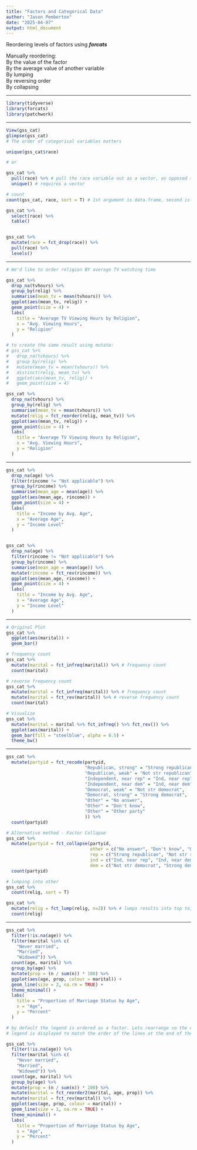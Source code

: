```yaml
---
title: "Factors and Categorical Data"
author: "Jason Pemberton"
date: "2025-04-07"
output: html_document
---
```


Reordering levels of factors using ***forcats***

Manually reordering:  
By the value of the factor  
By the average value of another variable  
By lumping  
By reversing order  
By collapsing

------------------------------------------------------------------------

```r
library(tidyverse)
library(forcats)
library(patchwork)
```

---

```r
View(gss_cat)
glimpse(gss_cat)
# The order of categorical variables matters

unique(gss_cat$race)

# or

gss_cat %>% 
  pull(race) %>% # pull the race variable out as a vector, as opposed to as a data.frame
  unique() # requires a vector

# count 
count(gss_cat, race, sort = T) # 1st argument is data.frame, second is the variable, sorted biggest to smallest

gss_cat %>% 
  select(race) %>% 
  table()


gss_cat %>% 
  mutate(race = fct_drop(race)) %>% 
  pull(race) %>% 
  levels()

```

---

```r
# We'd like to order religion BY average TV watching time

gss_cat %>% 
  drop_na(tvhours) %>% 
  group_by(relig) %>% 
  summarise(mean_tv = mean(tvhours)) %>% 
  ggplot(aes(mean_tv, relig)) +
  geom_point(size = 4) +
  labs(
    title = "Average TV Viewing Hours by Religion",
    x = "Avg. Viewing Hours",
    y = "Religion"
  )

# to create the same result using mutate:
# gss_cat %>% 
#   drop_na(tvhours) %>% 
#   group_by(relig) %>% 
#   mutate(mean_tv = mean(tvhours)) %>% 
#   distinct(relig, mean_tv) %>% 
#   ggplot(aes(mean_tv, relig)) +
#   geom_point(size = 4)

gss_cat %>% 
  drop_na(tvhours) %>% 
  group_by(relig) %>% 
  summarise(mean_tv = mean(tvhours)) %>% 
  mutate(relig = fct_reorder(relig, mean_tv)) %>% 
  ggplot(aes(mean_tv, relig)) +
  geom_point(size = 4) +
  labs(
    title = "Average TV Viewing Hours by Religion",
    x = "Avg. Viewing Hours",
    y = "Religion"
  )
```

---

```r
gss_cat %>% 
  drop_na(age) %>% 
  filter(rincome != "Not applicable") %>% 
  group_by(rincome) %>% 
  summarise(mean_age = mean(age)) %>%
  ggplot(aes(mean_age, rincome)) +
  geom_point(size = 4) +
  labs(
    title = "Income by Avg. Age",
    x = "Average Age",
    y = "Income Level"
  )


gss_cat %>% 
  drop_na(age) %>% 
  filter(rincome != "Not applicable") %>% 
  group_by(rincome) %>% 
  summarise(mean_age = mean(age)) %>%
  mutate(rincome = fct_rev(rincome)) %>% 
  ggplot(aes(mean_age, rincome)) +
  geom_point(size = 4) +
  labs(
    title = "Income by Avg. Age",
    x = "Average Age",
    y = "Income Level"
  )
```

---

```r

# Original Plot
gss_cat %>% 
  ggplot(aes(marital)) +
  geom_bar()

# frequency count
gss_cat %>% 
  mutate(marital = fct_infreq(marital)) %>% # frequency count
  count(marital)

# reverse frequency count
gss_cat %>% 
  mutate(marital = fct_infreq(marital)) %>% # frequency count
  mutate(marital = fct_rev(marital)) %>% # reverse frequency count
  count(marital)

# Visualize
gss_cat %>% 
  mutate(marital = marital %>% fct_infreq() %>% fct_rev()) %>% 
  ggplot(aes(marital)) +
  geom_bar(fill = "steelblue", alpha = 0.5) +
  theme_bw()
```

---

```r
gss_cat %>% 
  mutate(partyid = fct_recode(partyid,
                              "Republican, strong" = "Strong republican",
                              "Republican, weak" = "Not str republican",
                              "Independent, near rep" = "Ind, near rep",
                              "Independent, near dem" = "Ind, near dem",
                              "Democrat, weak" = "Not str democrat",
                              "Democrat, strong" = "Strong democrat",
                              "Other" = "No answer",
                              "Other" = "Don't know",
                              "Other" = "Other party"
                              )) %>% 
  count(partyid)

# Alternative method - Factor Collapse
gss_cat %>% 
  mutate(partyid = fct_collapse(partyid,
                                other = c("No answer", "Don't know", "Other party"),
                                rep = c("Strong republican", "Not str republican"),
                                ind = c("Ind, near rep", "Ind, near dem"),
                                dem = c("Not str democrat", "Strong democrat"))) %>% 
  count(partyid)

# lumping into other
gss_cat %>% 
  count(relig, sort = T)

gss_cat %>% 
  mutate(relig = fct_lump(relig, n=2)) %>% # lumps results into top to, and all others
  count(relig)
```

---

```r

gss_cat %>% 
  filter(!is.na(age)) %>% 
  filter(marital %in% c(
    "Never married",
    "Married",
    "Widowed")) %>% 
  count(age, marital) %>% 
  group_by(age) %>% 
  mutate(prop = (n / sum(n)) * 100) %>% 
  ggplot(aes(age, prop, colour = marital)) +
  geom_line(size = 2, na.rm = TRUE) +
  theme_minimal() +
  labs(
    title = "Proportion of Marriage Status by Age",
    x = "Age",
    y = "Percent"
  )

# by default the legend is ordered as a factor. Lets rearrange so the colour of the
# legend is displayed to match the order of the lines at the end of the chart.

gss_cat %>% 
  filter(!is.na(age)) %>% 
  filter(marital %in% c(
    "Never married",
    "Married",
    "Widowed")) %>% 
  count(age, marital) %>% 
  group_by(age) %>% 
  mutate(prop = (n / sum(n)) * 100) %>% 
  mutate(marital = fct_reorder2(marital, age, prop)) %>% 
  mutate(marital = fct_rev(marital)) %>% 
  ggplot(aes(age, prop, colour = marital)) +
  geom_line(size = 1, na.rm = TRUE) +
  theme_minimal() +
  labs(
    title = "Proportion of Marriage Status by Age",
    x = "Age",
    y = "Percent"
  )
```

